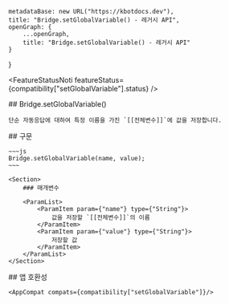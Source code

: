 
    metadataBase: new URL("https://kbotdocs.dev"),
    title: "Bridge.setGlobalVariable() - 레거시 API",
    openGraph: {
        ...openGraph,
        title: "Bridge.setGlobalVariable() - 레거시 API"
    }
}

<FeatureStatusNoti featureStatus={compatibility["setGlobalVariable"].status} />
<Section>
    ## Bridge.setGlobalVariable()

    단순 자동응답에 대하여 특정 이름을 가진 `[[전체변수]]`에 값을 저장합니다.
</Section>
<Section>
    ## 구문

    ~~~js
    Bridge.setGlobalVariable(name, value);
    ~~~

    <Section>
        ### 매개변수

        <ParamList>
            <ParamItem param={"name"} type={"String"}>
                값을 저장할 `[[전체변수]]`의 이름
            </ParamItem>
            <ParamItem param={"value"} type={"String"}>
                저장할 값
            </ParamItem>
        </ParamList>
    </Section>
</Section>
<Section>
    ## 앱 호환성

    <AppCompat compats={compatibility["setGlobalVariable"]}/>
</Section>